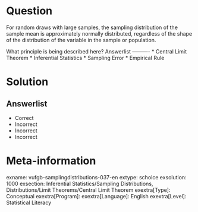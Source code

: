 Question
========

For random draws with large samples, the sampling distribution of the sample mean is approximately normally distributed, regardless of the shape of the distribution of the variable in the sample or population.

What principle is being described here? 
Answerlist
----------
* Central Limit Theorem
* Inferential Statistics
* Sampling Error
* Empirical Rule

Solution
========

Answerlist
----------
* Correct
* Incorrect
* Incorrect
* Incorrect

Meta-information
================
exname: vufgb-samplingdistributions-037-en
extype: schoice
exsolution: 1000
exsection: Inferential Statistics/Sampling Distributions, Distributions/Limit Theorems/Central Limit Theorem
exextra[Type]: Conceptual
exextra[Program]: 
exextra[Language]: English
exextra[Level]: Statistical Literacy
